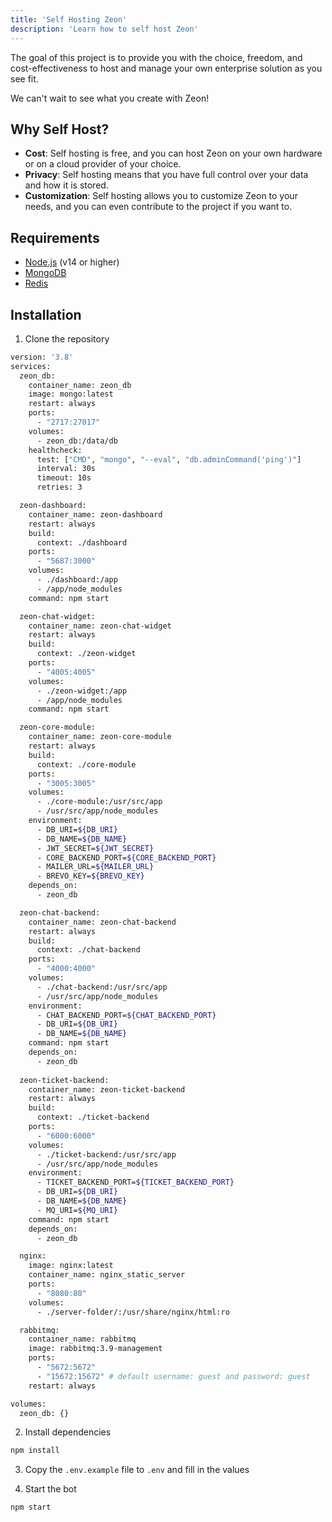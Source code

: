 ```yaml
---
title: 'Self Hosting Zeon'
description: 'Learn how to self host Zeon'
---
```


The goal of this project is to provide you with the choice, freedom, and cost-effectiveness to host and manage your own enterprise solution as you see fit. 

We can't wait to see what you create with Zeon!

## Why Self Host?

- **Cost**: Self hosting is free, and you can host Zeon on your own hardware or on a cloud provider of your choice.
- **Privacy**: Self hosting means that you have full control over your data and how it is stored.
- **Customization**: Self hosting allows you to customize Zeon to your needs, and you can even contribute to the project if you want to.

## Requirements

- [Node.js](https://nodejs.org/en/) (v14 or higher)
- [MongoDB](https://www.mongodb.com/)
- [Redis](https://redis.io/)

## Installation

1. Clone the repository

```bash
version: '3.8'
services:
  zeon_db:
    container_name: zeon_db
    image: mongo:latest
    restart: always
    ports:
      - "2717:27017"
    volumes:
      - zeon_db:/data/db
    healthcheck:
      test: ["CMD", "mongo", "--eval", "db.adminCommand('ping')"]
      interval: 30s
      timeout: 10s
      retries: 3

  zeon-dashboard:
    container_name: zeon-dashboard
    restart: always
    build:
      context: ./dashboard
    ports:
      - "5687:3000"
    volumes:
      - ./dashboard:/app
      - /app/node_modules
    command: npm start

  zeon-chat-widget:
    container_name: zeon-chat-widget
    restart: always
    build:
      context: ./zeon-widget
    ports:
      - "4005:4005"
    volumes:
      - ./zeon-widget:/app
      - /app/node_modules
    command: npm start

  zeon-core-module:
    container_name: zeon-core-module
    restart: always
    build:
      context: ./core-module
    ports:
      - "3005:3005"
    volumes:
      - ./core-module:/usr/src/app
      - /usr/src/app/node_modules
    environment:
      - DB_URI=${DB_URI}
      - DB_NAME=${DB_NAME}
      - JWT_SECRET=${JWT_SECRET}
      - CORE_BACKEND_PORT=${CORE_BACKEND_PORT}
      - MAILER_URL=${MAILER_URL}
      - BREVO_KEY=${BREVO_KEY}
    depends_on:
      - zeon_db 

  zeon-chat-backend:
    container_name: zeon-chat-backend
    restart: always
    build:
      context: ./chat-backend
    ports:
      - "4000:4000"
    volumes:
      - ./chat-backend:/usr/src/app
      - /usr/src/app/node_modules
    environment:
      - CHAT_BACKEND_PORT=${CHAT_BACKEND_PORT}
      - DB_URI=${DB_URI}
      - DB_NAME=${DB_NAME}
    command: npm start
    depends_on:
      - zeon_db 
 
  zeon-ticket-backend:
    container_name: zeon-ticket-backend
    restart: always
    build:
      context: ./ticket-backend
    ports:
      - "6000:6000"
    volumes:
      - ./ticket-backend:/usr/src/app
      - /usr/src/app/node_modules
    environment:
      - TICKET_BACKEND_PORT=${TICKET_BACKEND_PORT}
      - DB_URI=${DB_URI}
      - DB_NAME=${DB_NAME}
      - MQ_URI=${MQ_URI}
    command: npm start
    depends_on:
      - zeon_db

  nginx:
    image: nginx:latest
    container_name: nginx_static_server
    ports:
      - "8080:80"
    volumes:
      - ./server-folder/:/usr/share/nginx/html:ro 

  rabbitmq:
    container_name: rabbitmq
    image: rabbitmq:3.9-management
    ports:
      - "5672:5672"
      - "15672:15672" # default username: guest and password: guest
    restart: always

volumes:
  zeon_db: {}
```

2. Install dependencies

```bash
npm install
```

3. Copy the `.env.example` file to `.env` and fill in the values

4. Start the bot

```bash
npm start
```